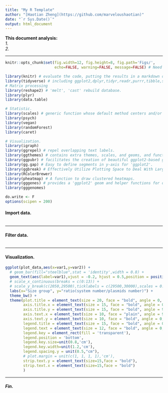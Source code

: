 ```yaml
---
title: "My R Template"
author: "[Haotian Zheng](https://github.com/marveloushaotian)"
date: "`r Sys.Date()`"
output: html_document
---
```

**This document analysis:**  
*1.*  
*2.*  

***

```r
knitr::opts_chunk$set(fig.width=12, fig.height=8, fig.path='Figs/',
                      echo=FALSE, warning=FALSE, message=FALSE) # Need to change the path of the plot.

library(knitr) # evaluate the code, putting the results in a markdown document, which can then be converted to a variety of formats with pandoc.
library(tidyverse) # including ggplot2,dplyr,tidyr,readr,purrr,tibble,stringr,forcats.
# Matrix processing
library(reshape2) # 'melt', 'cast' rebuild database.
library(plyr)
library(data.table)

# Statistic.
library(scales) # generic function whose default method centers and/or scales the columns of a numeric matrix.
library(psych)
library(vegan)
library(randomForest)
library(caret)

# Visualization.
library(igraph)
library(ggrepel) # repel overlapping text labels.
library(ggthemes) # contains extra themes, scales, and geoms, and functions for and related to ggplot2.
library(ggpubr) # facilitates the creation of beautiful ggplot2-based graphs.
library(gg.gap) # Easy to define segments in y-axis for 'ggplot2'.
library(ggbreak) # Effectively Utilize Plotting Space to Deal With Large Datasets and Outliers.
library(RColorBrewer)
library(pheatmap) # A function to draw clustered heatmaps.
library(gggenes) # provides a 'ggplot2' geom and helper functions for draw- ing gene arrow maps.
library(gggenomes)

do.write <- F
options(scipen = 200)
```

#### Import data.
```r

```

***

#### Filter data.
```r

```

***

#### Visualization.
```r
ggplot(plot_data,aes(x=var1,y=var2)) + 
  # geom_bar(fill="steelblue",stat = 'identity',width = 0.8) +
  geom_text(aes(label=var1),vjust = -0.2, hjust = 0.5,position = position_dodge2(width = 0.1, preserve = 'single')) + 
  # scale_x_continuous(breaks = c(0:13)) + 
  # scale_y_break(c(2050,29500),ticklabels = c(29500,30000),scales = 0.1) +
  labs(x="Size group", y="ratio(system number/plasmids number)") + 
  theme_bw() + 
  theme(plot.title = element_text(size = 20, face = "bold", angle = 0, vjust = 0.5, hjust = 0.5),
        axis.title.x = element_text(size = 15, face = "bold", angle = 0, vjust = 0.5, hjust = 0.5),
        axis.title.y = element_text(size = 15, face = "bold", angle = 90, vjust = 0.5, hjust = 0.5),
        axis.text.x = element_text(size = 10, face = "plain", angle = 90, vjust = 0.5, hjust = 0.5),
        axis.text.y = element_text(size = 10, face = "bold", angle = 0, vjust = 0.5, hjust = 0.5),
        legend.title = element_text(size = 15, face = "bold", angle = 0, vjust = 0.5, hjust = 0),
        legend.text = element_text(size = 12, face = "bold", angle = 0, vjust = 0.5, hjust = 0),
        legend.key = element_rect(fill = 'transparent'),
        legend.position = 'bottom',
        legend.key.size=unit(0.8,'cm'),
        legend.key.width=unit(1.2,'cm'),
        legend.spacing.y = unit(0.5,"cm"),
        # plot.margin = unit(c(1, 1, 1, 1),'cm'),
        strip.text.y = element_text(size=15,face = "bold"),
        strip.text.x = element_text(size=15,face = "bold")
        )
```

***

##### Fin.